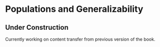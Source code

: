 # Populations and Generalizability {#sec-populations}

::: callout-caution
## Under Construction

Currently working on content transfer from previous version of the book.
:::